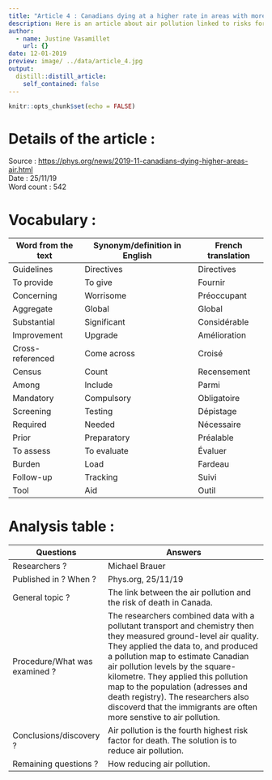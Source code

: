 ```yaml
---
title: "Article 4 : Canadians dying at a higher rate in areas with more air pollution."
description: Here is an article about air pollution linked to risks for death in Canada.
author:
  - name: Justine Vasamillet
    url: {}
date: 12-01-2019
preview: image/ ../data/article_4.jpg
output:
  distill::distill_article:
    self_contained: false
---
```


```r
knitr::opts_chunk$set(echo = FALSE)
```

# Details of the article : 
Source : [https://phys.org/news/2019-11-canadians-dying-higher-areas-air.html](https://phys.org/news/2019-11-canadians-dying-higher-areas-air.html)  
Date : 25/11/19  
Word count : 542  

# Vocabulary : 
Word from the text  |Synonym/definition in English  |French translation  
--------------------|-------------------------------|-------------------
Guidelines  |Directives  |Directives  
To provide  |To give  |Fournir  
Concerning  |Worrisome  |Préoccupant  
Aggregate  |Global  |Global  
Substantial  |Significant  |Considérable  
Improvement  |Upgrade  |Amélioration  
Cross-referenced  |Come across  |Croisé  
Census  |Count  |Recensement  
Among  |Include  |Parmi  
Mandatory  |Compulsory  |Obligatoire  
Screening  |Testing  |Dépistage  
Required  |Needed  |Nécessaire  
Prior  |Preparatory  |Préalable  
To assess  |To evaluate  |Évaluer  
Burden  |Load  |Fardeau  
Follow-up  |Tracking  |Suivi  
Tool  |Aid  |Outil  
 
# Analysis table : 
Questions         |Answers   
------------------|---------------------------------
Researchers ?  |Michael Brauer  
Published in ? When ?  |Phys.org, 25/11/19  
General topic ?  |The link between the air pollution and the risk of death in Canada.  
Procedure/What was examined ?  |The researchers combined data with a pollutant transport and chemistry then they measured ground-level air quality. They applied the data to, and produced a pollution map to estimate Canadian air pollution levels by the square-kilometre. They applied this pollution map to the population (adresses and death registry). The researchers also discoverd that the immigrants are often more senstive to air pollution. 
Conclusions/discovery ?  |Air pollution is the fourth highest risk factor for death. The solution is to reduce air pollution.  
Remaining questions ?  |How reducing air pollution.  
